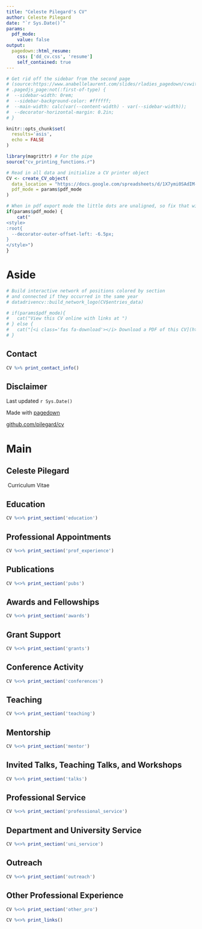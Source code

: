 ```yaml
---
title: "Celeste Pilegard's CV"
author: Celeste Pilegard
date: "`r Sys.Date()`"
params:
  pdf_mode:
    value: false
output:
  pagedown::html_resume:
    css: ['dd_cv.css', 'resume']
    self_contained: true
---
```

``` r
# Get rid off the sidebar from the second page
# (source:https://www.anabellelaurent.com/slides/rladies_pagedown/cvwithpagedown#18
# .pagedjs_page:not(:first-of-type) {
#  --sidebar-width: 0rem;
#  --sidebar-background-color: #ffffff;
#  --main-width: calc(var(--content-width) - var(--sidebar-width));
#  --decorator-horizontal-margin: 0.2in;
# }
```

```r
knitr::opts_chunk$set(
  results='asis', 
  echo = FALSE
)

library(magrittr) # For the pipe
source("cv_printing_functions.r")

# Read in all data and initialize a CV printer object
CV <- create_CV_object(
  data_location = "https://docs.google.com/spreadsheets/d/1X7ymi0SAdIM-GbTtLmE6wr81_n6inYj_Vieaowv4RPY",  
  pdf_mode = params$pdf_mode
)

```


```r
# When in pdf export mode the little dots are unaligned, so fix that with some conditional CSS.
if(params$pdf_mode) {
    cat("
<style>
:root{
  --decorator-outer-offset-left: -6.5px;
}
</style>")
}
```


Aside
================================================================================


```r
# Build interactive network of positions colored by section
# and connected if they occurred in the same year
# datadrivencv::build_network_logo(CV$entries_data)
```


```r
# if(params$pdf_mode){
#   cat("View this CV online with links at ")
# } else {
#   cat("[<i class='fas fa-download'></i> Download a PDF of this CV](https://)")
# }
```

Contact {#contact}
--------------------------------------------------------------------------------

```r
CV %>% print_contact_info()
```

Disclaimer {#disclaimer}
--------------------------------------------------------------------------------

Last updated `r Sys.Date()`

Made with [pagedown](https://github.com/rstudio/pagedown)

[github.com/pilegard/cv](https://github.com/pilegard/cv)


Main
================================================================================

Celeste Pilegard {#title}
--------------------------------------------------------------------------------

&nbsp;Curriculum Vitae


Education {data-icon=graduation-cap data-concise=true}
--------------------------------------------------------------------------------

```r
CV %<>% print_section('education')
```

Professional Appointments {data-icon=institution data-concise=true}
--------------------------------------------------------------------------------

```r
CV %<>% print_section('prof_experience')
```

Publications {data-icon=book}
--------------------------------------------------------------------------------

```r
CV %<>% print_section('pubs')
```

Awards and Fellowships {data-icon=award}
--------------------------------------------------------------------------------

```r
CV %<>% print_section('awards')
```

Grant Support {data-icon=project-diagram}
--------------------------------------------------------------------------------

```r
CV %<>% print_section('grants')
```

Conference Activity {data-icon=users}
--------------------------------------------------------------------------------

```r
CV %<>% print_section('conferences')
```

Teaching {data-icon=chalkboard-teacher}
--------------------------------------------------------------------------------

```r
CV %<>% print_section('teaching')
```

Mentorship {data-icon=user-graduate}
--------------------------------------------------------------------------------

```r
CV %<>% print_section('mentor')
```

Invited Talks, Teaching Talks, and Workshops {data-icon=comment-alt}
--------------------------------------------------------------------------------

```r
CV %<>% print_section('talks')
```

Professional Service {data-icon=cogs}
--------------------------------------------------------------------------------

```r
CV %<>% print_section('professional_service')
```


Department and University Service {data-icon=cogs}
--------------------------------------------------------------------------------

```r
CV %<>% print_section('uni_service')
```


Outreach {data-icon=globe}
--------------------------------------------------------------------------------

```r
CV %<>% print_section('outreach')
```

Other Professional Experience {data-icon=briefcase}
--------------------------------------------------------------------------------

```r
CV %<>% print_section('other_pro')
```

<!--
Professional Development {data-icon=chart-line}
--------------------------------------------------------------------------------

```r
CV %<>% print_section('profdev')
```
-->


```r
CV %<>% print_links()
```
